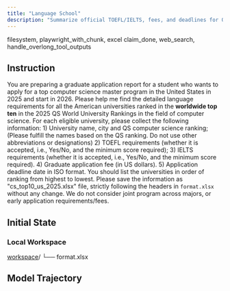 ```yaml
---
title: "Language School"
description: "Summarize official TOEFL/IELTS, fees, and deadlines for QS CS Top 10 US grad programs into “cs_top10_us_2025.xlsx”."
---
```


<Columns cols={2}>
  <Card title="MCP Server" icon="cloud">
    filesystem, playwright_with_chunk, excel
  </Card>
  <Card title="Local Tool" icon="terminal">
    claim_done, web_search, handle_overlong_tool_outputs
  </Card>
</Columns>

## Instruction

You are preparing a graduate application report for a student who wants to apply for a top computer science master program in the United States in 2025 and start in 2026. Please help me find the detailed language requirements for all the American universities ranked in the **worldwide top ten** in the 2025 QS World University Rankings in the field of computer science. For each eligible university, please collect the following information: 1) University name, city and QS computer science ranking; (Please fulfill the names based on the QS ranking. Do not use other abbreviations or designations) 2) TOEFL requirements (whether it is accepted, i.e., Yes/No, and the minimum score required); 3) IELTS requirements (whether it is accepted, i.e., Yes/No, and the minimum score required). 4) Graduate application fee (in US dollars). 5) Application deadline date in ISO format. You should list the universities in order of ranking from highest to lowest. Please save the information as "cs_top10_us_2025.xlsx" file, strictly following the headers in `format.xlsx` without any change. We do not consider joint program across majors, or early application requirements/fees.

## Initial State

### Local Workspace

<div className="file-tree">
<a href="https://github.com/hkust-nlp/mcpbench_dev/tree/finalpool_dev/tasks/finalpool/language-school/initial_workspace">workspace</a>/
└── format.xlsx
</div>

## Model Trajectory
